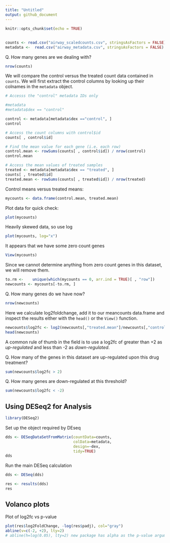 ```yaml
---
title: "Untitled"
output: github_document
---
```


```r
knitr::opts_chunk$set(echo = TRUE)
```

## 

```r
counts <- read.csv("airway_scaledcounts.csv", stringsAsFactors = FALSE)
metadata <-  read.csv("airway_metadata.csv", stringsAsFactors = FALSE)
```
Q. How many genes are we dealing with?
```r
nrow(counts)
```

We will compare the control versus the treated count data contained in `counts`. We will first extract the control columns by looking up their colnames in the `metadata` object.

```r
# Accesss the "control" metadata IDs only

#metadata
#metadata$dex == "control"

control <- metadata[metadata$dex =="control", ]
control
```

```r
# Access the count columns with control$id
counts[ , control$id]
```

```r
# Find the mean value for each gene (i.e. each row)
control.mean <- rowSums(counts[ , control$id]) / nrow(control)
control.mean
```


```r
# Access the mean values of treated samples
treated <- metadata[metadata$dex == "treated", ]
counts[ , treated$id]
treated.mean <- rowSums(counts[ , treated$id]) / nrow(treated)
```

Control means versus treated means:

```r
mycounts <- data.frame(control.mean, treated.mean)
```

Plot data for quick check:
```r
plot(mycounts)
```

Heavily skewed data, so use log

```r
plot(mycounts, log="x")
```

It appears that we have some zero count genes
```r
View(mycounts)
```

Since we cannot determine anything from zero count genes in this dataset, we will remove them.

```r
to.rm <- 	unique(which(mycounts == 0, arr.ind = TRUE)[ , "row"])
newcounts <- mycounts[-to.rm, ]
```

Q. How many genes do we have now?

```r
nrow(newcounts)
```

Here we calculate log2foldchange, add it to our meancounts data.frame and inspect the results either with the `head()` or the `View()` function.

```r
newcounts$log2fc <- log2(newcounts[,"treated.mean"]/newcounts[,"control.mean"])
head(newcounts)
```

A common rule of thumb in the field is to use a log2fc of greater than +2 as *up-regulated* and less than -2 as *down-regulated*.

Q. How many of the genes in this dataset are up-regulated upon this drug treatment?

```r
sum(newcounts$log2fc > 2)
```

Q. How many genes are down-regulated at this threshold?

```r
sum(newcounts$log2fc < -2)
```

## Using DESeq2 for Analysis

```r
library(DESeq2)
```

Set up the object required by DEseq

```r
dds <- DESeqDataSetFromMatrix(countData=counts, 
                              colData=metadata, 
                              design=~dex, 
                              tidy=TRUE)
dds
```

Run the main DESeq calculation

```r
dds <- DESeq(dds)
```

```r
res <- results(dds)
res
```

## Volanco plots

Plot of log2fc vs p-value

```r
plot(res$log2FoldChange, -log(res$padj), col="gray")
abline(v=c(-2, +2), lty=2)
# abline(h=log(0.05), lty=2) new package has alpha as the p-value argument, put in alpha=0 to see all the data because otherwise alpha automatically applies p-value cutoff

```

